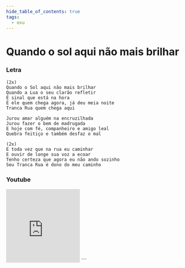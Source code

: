 ```yaml
---
hide_table_of_contents: true
tags:
  - exu
---
```


# Quando o sol aqui não mais brilhar

### Letra

```text
(2x)
Quando o Sol aqui não mais brilhar
Quando a Lua o seu clarão refletir
É sinal que está na hora
É ele quem chega agora, já deu meia noite
Tranca Rua quem chega aqui

Jurou amar alguém na encruzilhada
Jurou fazer o bem de madrugada
E hoje com fé, companheiro e amigo leal
Quebra feitiço e também desfaz o mal

(2x)
E toda vez que na rua eu caminhar
E ouvir de longe sua voz a ecoar
Tenho certeza que agora eu não ando sozinho
Seu Tranca Rua é dono do meu caminho
```

### Youtube

<iframe
  width="200"
  height="200"
  src="https://www.youtube.com/embed/SL4mo1v6Ik4"
  title="YouTube video player"
  frameborder="0"
  allow="accelerometer; autoplay; clipboard-write; encrypted-media; gyroscope; picture-in-picture; web-share"
  referrerpolicy="strict-origin-when-cross-origin"
  allowfullscreen
></iframe>
```
